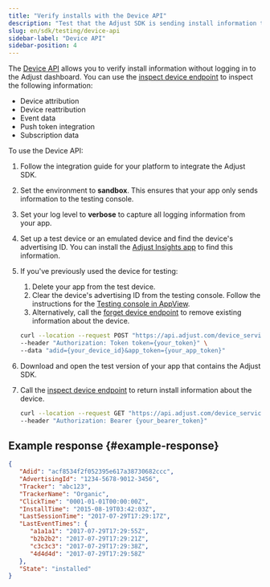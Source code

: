 ```yaml
---
title: "Verify installs with the Device API"
description: "Test that the Adjust SDK is sending install information to Adjust with the Device API"
slug: en/sdk/testing/device-api
sidebar-label: "Device API"
sidebar-position: 4
---
```


The [Device API](/en/api/device-api/) allows you to verify install information without logging in to the Adjust dashboard. You can use the [inspect device endpoint](/en/api/device-api/inspect/) to inspect the following information:

-  Device attribution
-  Device reattribution
-  Event data
-  Push token integration
-  Subscription data

To use the Device API:

1. Follow the integration guide for your platform to integrate the Adjust SDK.
2. Set the environment to **sandbox**. This ensures that your app only sends information to the testing console.
3. Set your log level to **verbose** to capture all logging information from your app.
4. Set up a test device or an emulated device and find the device's advertising ID. You can install the [Adjust Insights app](https://apps.apple.com/us/app/adjust-insights/id1125517808) to find this information.
5. If you've previously used the device for testing:

   1. Delete your app from the test device.
   2. Clear the device's advertising ID from the testing console. Follow the instructions for the [Testing console in AppView](https://help.adjust.com/en/article/testing-console#forget-device).
   3. Alternatively, call the [forget device endpoint](/en/api/device-api/forget/) to remove existing information about the device.

   ```bash
   curl --location --request POST "https://api.adjust.com/device_service/api/v1/forget_device" \
   --header "Authorization: Token token={your_token}" \
   --data "adid={your_device_id}&app_token={your_app_token}"
   ```

6. Download and open the test version of your app that contains the Adjust SDK.
7. Call the [inspect device endpoint](/en/api/device-api/inspect/) to return install information about the device.

   ```bash
   curl --location --request GET "https://api.adjust.com/device_service/api/v1/inspect_device?advertising_id={your_advertising_id}&app_token={your_app_token}" \
   --header "Authorization: Bearer {your_bearer_token}"
   ```

## Example response {#example-response}

```json
{
   "Adid": "acf8534f2f052395e617a38730682ccc",
   "AdvertisingId": "1234-5678-9012-3456",
   "Tracker": "abc123",
   "TrackerName": "Organic",
   "ClickTime": "0001-01-01T00:00:00Z",
   "InstallTime": "2015-08-19T03:42:03Z",
   "LastSessionTime": "2017-07-29T17:29:17Z",
   "LastEventTimes": {
      "a1a1a1": "2017-07-29T17:29:55Z",
      "b2b2b2": "2017-07-29T17:29:21Z",
      "c3c3c3": "2017-07-29T17:29:38Z",
      "4d4d4d": "2017-07-29T17:29:58Z"
   },
   "State": "installed"
}
```
